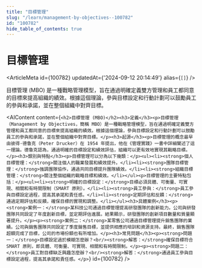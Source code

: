 ```yaml
---
title: "目標管理"
slug: "/learn/management-by-objectives--100782"
id: "100782"
hide_table_of_contents: true
---
```



# 目標管理

<ArticleMeta id={100782} updatedAt={'2024-09-12 20:14:49'} alias={`[]`} />
<div className='border-solid border-b border-t-0 my-4 border-[var(--ifm-color-gray-300)]' />

目標管理 (MBO) 是一種戰略管理模型，旨在通過明確定義雙方管理和員工都同意的目標來提高組織的績效。根據這個理論，參與目標設定和行動計劃可以鼓勵員工的參與和承諾，並在整個組織中對齊目標。

<AIContent content={`<h2>目標管理 (MBO)</h2><h3>定義</h3><p>目標管理（Management by Objectives，簡稱 MBO）是一種戰略管理模型，旨在通過明確定義雙方管理和員工都同意的目標來提高組織的績效。根據這個理論，參與目標設定和行動計劃可以鼓勵員工的參與和承諾，並在整個組織中對齊目標。</p><h3>起源</h3><p>目標管理的概念最早由彼得·德魯克（Peter Drucker）在 1954 年提出，他在《管理實踐》一書中詳細闡述了這一理論。德魯克認為，通過明確的目標設定和績效評估，組織可以更有效地實現其戰略目標。</p><h3>類別與特點</h3><p>目標管理可以分為以下幾類：</p><ul><li><strong>個人目標管理：</strong>關注個人的職業發展和績效提升。</li><li><strong>團隊目標管理：</strong>強調團隊協作，通過共同目標提升團隊績效。</li><li><strong>組織目標管理：</strong>關注整個組織的戰略目標和績效。</li></ul><p>目標管理的主要特點包括：</p><ul><li><strong>明確的目標設定：</strong>目標必須具體、可衡量、可實現、相關和有時間限制（SMART 原則）。</li><li><strong>員工參與：</strong>員工參與目標設定過程，提高其承諾和責任感。</li><li><strong>定期評估和反饋：</strong>通過定期評估和反饋，確保目標的實現和調整。</li></ul><h3>具體案例</h3><p><strong>案例一：</strong>某科技公司通過目標管理提高研發團隊的創新能力。公司與研發團隊共同設定了年度創新目標，並定期評估進展。結果顯示，研發團隊的創新項目數量和質量顯著提升。</p><p><strong>案例二：</strong>某零售公司通過目標管理提升銷售團隊的業績。公司與銷售團隊共同設定了季度銷售目標，並提供相應的培訓和資源支持。最終，銷售團隊超額完成了目標，公司的市場份額也有所增加。</p><h3>常見問題</h3><p><strong>問題一：</strong>目標設定過於模糊怎麼辦？<br/><strong>解答：</strong>確保目標符合 SMART 原則，即具體、可衡量、可實現、相關和有時間限制。</p><p><strong>問題二：</strong>員工對目標缺乏興趣怎麼辦？<br/><strong>解答：</strong>通過員工參與目標設定過程，提高其承諾和責任感。</p>`} id={100782} />
